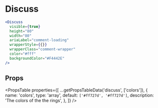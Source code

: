 ---
---


# Discuss

```jsx live
<Discuss
  visible={true}
  height="80"
  width="80"
  ariaLabel="comment-loading"
  wrapperStyle={{}}
  wrapperClass="comment-wrapper"
  color="#fff"
  backgroundColor="#F4442E"
/>
```

## Props

<PropsTable
  properties={[
    ...getPropsTableData('discuss', ['colors']),
    {
      name: 'colors',
      type: 'array',
      default: `['#ff727d', '#ff727d']`,
      description: 'The colors of the the rings',
    },
    ]}
/>
